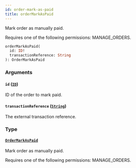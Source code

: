 ```yaml
---
id: order-mark-as-paid
title: orderMarkAsPaid
---
```


Mark order as manually paid.

Requires one of the following permissions: MANAGE_ORDERS.

```graphql
orderMarkAsPaid(
  id: ID!
  transactionReference: String
): OrderMarkAsPaid
```

### Arguments

#### `id` ([`ID`](../../../developer/api-reference/scalars/id))

ID of the order to mark paid.

#### `transactionReference` ([`String`](../../../developer/api-reference/scalars/string))

The external transaction reference.

### Type

#### [`OrderMarkAsPaid`](../../../developer/api-reference/objects/order-mark-as-paid)

Mark order as manually paid.

Requires one of the following permissions: MANAGE_ORDERS.
